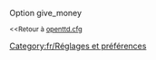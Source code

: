 {{fr/Amorce}}
Option give_money

<small><<Retour à [[fr/Archive/Manual/Settings/Openttd.cfg|openttd.cfg]]</small>
[[Category:fr/Réglages et préférences]]